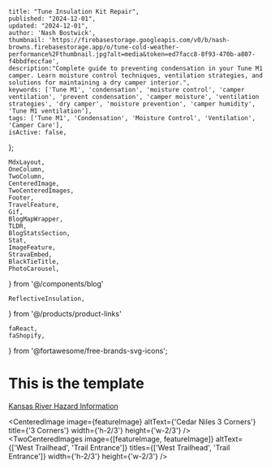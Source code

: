 
    title: "Tune Insulation Kit Repair",
    published: "2024-12-01",
    updated: "2024-12-01",
    author: 'Nash Bostwick',
    thumbnail: 'https://firebasestorage.googleapis.com/v0/b/nash-browns.firebasestorage.app/o/tune-cold-weather-performance%2Fthumbnail.jpg?alt=media&token=ed7facc8-8f93-470b-a807-f4bbdfeccfae',
    description:"Complete guide to preventing condensation in your Tune M1 camper. Learn moisture control techniques, ventilation strategies, and solutions for maintaining a dry camper interior.",
    keywords: ['Tune M1', 'condensation', 'moisture control', 'camper ventilation', 'prevent condensation', 'camper moisture', 'ventilation strategies', 'dry camper', 'moisture prevention', 'camper humidity', 'Tune M1 ventilation'],
    tags: ['Tune M1', 'Condensation', 'Moisture Control', 'Ventilation', 'Camper Care'],
    isActive: false,
};


    MdxLayout,
    OneColumn,
    TwoColumn,
    CenteredImage, 
    TwoCenteredImages, 
    Footer, 
    TravelFeature, 
    Gif, 
    BlogMapWrapper,
    TLDR,
    BlogStatsSection,
    Stat,
    ImageFeature,
    StravaEmbed,
    BlackTieTitle,
    PhotoCarousel,
} from '@/components/blog'

    ReflectiveInsulation,
} from '@/products/product-links'

    faReact,
    faShopify,
} from '@fortawesome/free-brands-svg-icons';


<ImageFeature
    title='Tune Insulation Kit Repair'
    image={featureImage}
/>


<MdxLayout>

<TLDR
text="The Rock Island and Katy Trail rail to trail system crosses the state of Missouri connecting Kansas City and St. Louis. Stretching about 300 miles, the trail crosses small towns, is well maintained, and reserved only for bikes and foot traffic." 
/>

# This is the template
[Kansas River Hazard Information][1]

<CenteredImage image={featureImage} altText={'Cedar Niles 3 Corners'} title={'3 Corners'} width={'h-2/3'} height={'w-2/3'} />
<TwoCenteredImages image={[featureImage, featureImage]} altText={['West Trailhead', 'Trail Entrance']} titles={['West Trailhead', 'Trail Entrance']} width={'h-2/3'} height={'w-2/3'} />

</MdxLayout>

[1]: /blog/articles/artical-template
